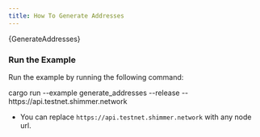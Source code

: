 ```yaml
---
title: How To Generate Addresses
---
```



<CodeBlock className="language-rust">
    {GenerateAddresses}
</CodeBlock>

### Run the Example

Run the example by running the following command:

<CodeBlock className="language-bash">
    cargo run --example generate_addresses --release  -- https://api.testnet.shimmer.network
</CodeBlock>

* You can replace `https://api.testnet.shimmer.network` with any node url.
